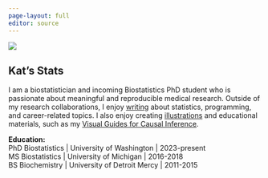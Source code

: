 ```yaml
---
page-layout: full
editor: source
---
```


::: grid
::: {.g-col-0 .g-col-md-1}
:::
::: {.g-col-12 .g-col-md-4}
![](img/profile-modified-wide.png)
:::

::: {.g-col-12 .g-col-md-5}
# Kat's Stats

I am a biostatistician and incoming Biostatistics PhD student who is passionate about meaningful and reproducible medical research. Outside of my research collaborations, I enjoy [writing](https://www.khstats.com/blog) about statistics, programming, and career-related topics. I also enjoy creating [illustrations](https://www.khstats.com/art/illustrations_draw) and educational materials, such as my [Visual Guides for Causal Inference](https://www.khstats.com/art/illustrations_viz).
<!-- I use this website to store the blog posts, illustrations, and visual guides I've created over the years. -->
<!-- I post about new content on [Twitter](https://twitter.com/kat_hoffman_), and I am always open to hearing feedback via <a href = "mailto: kathoffman.stats@gmail.com">email</a>. -->

**Education:**<br>
PhD Biostatistics \| University of Washington \| 2023-present<br>
MS Biostatistics \| University of Michigan \| 2016-2018<br> BS Biochemistry \| University of Detroit Mercy \| 2011-2015

<!-- **Experience:**<br>Columbia University Medical Center \| 2022-present<br>Weill Cornell Medicine \| 2018-2022 -->

:::

::: {.g-col-0 .g-col-md-2}
:::
:::
<!-- ::: -->

<!-- ## Featured blog posts -->

<!-- ::: grid -->
<!-- ::: {.g-col-12 .g-col-md-4} -->
<!-- ### Statistics -->

<!-- -   [An Introduction to Modified Treatment Policies](/blog/lmtp/lmtp.html) -->
<!-- -   [Building Statistical Intuition For Optimal Treatment Rules](/blog/otr/otr.html) -->
<!-- -   [Illustrated Guide to Targeted Maximum Likelihood Estimation (TMLE)](/blog/tmle/tutorial.html) -->
<!-- ::: -->

<!-- ::: {.g-col-12 .g-col-md-4} -->
<!-- ### Programming -->

<!-- -   [Treatment Timelines for Multiple Variables with {ggplot2}](/blog/trt-timelines/multiple-vars.html) -->
<!-- -   [Annotated Effect Size Plots with {ggplot2}](/blog/forest-plots/) -->
<!-- -   [Customizable Correlation Plots in R](/blog/corr-plots) -->
<!-- ::: -->

<!-- ::: {.g-col-12 .g-col-md-4} -->
<!-- ### Career -->

<!-- -   [A Day in the Life of a Biostatistician](/blog/ditl) -->
<!-- -   [Stats on Drugs: An Interview with a Pharmaceutical CRO Biostatistician](/blog/ditl/ditl-followup.html) -->
<!-- -   [On the Sidelines: NYC's COVID-19 Surge through the eyes of a pulmonary and critical care team's biostatistician](/blog/covid) -->
<!-- ::: -->
<!-- ::: -->

<!-- ## Featured illustrations -->


<!-- ::: grid -->
<!-- ::: {.g-col-12 .g-col-md-4} -->
<!-- ![](img/ident-vs-est.png) -->
<!-- ::: -->

<!-- ::: {.g-col-12 .g-col-md-4} -->
<!-- ![](img/TMLE.jpg) -->
<!-- ::: -->
<!-- ::: {.g-col-12 .g-col-md-4} -->
<!-- ![](img/lmtp/mtp_summary.jpg) -->
<!-- ::: -->

<!-- ::: -->

